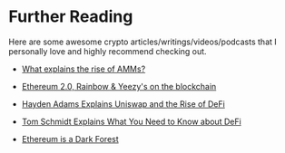 # Further Reading

Here are some awesome crypto articles/writings/videos/podcasts that I personally love and highly recommend checking out.

- [What explains the rise of AMMs?](https://medium.com/dragonfly-research/what-explains-the-rise-of-amms-7d008af1c399)

- [Ethereum 2.0, Rainbow & Yeezy's on the blockchain](https://www.youtube.com/watch?v=odWnIU8g2JQ&t=4s)

- [‎Hayden Adams Explains Uniswap and the Rise of DeFi](https://podcasts.apple.com/us/podcast/hayden-adams-explains-uniswap-and-the-rise-of-defi/id1056200096?i=1000520421257)

- [Tom Schmidt Explains What You Need to Know about DeFi](https://podcasts.apple.com/us/podcast/tom-schmidt-explains-what-you-need-to-know-about-defi/id1056200096?i=1000527088952)

- [Ethereum is a Dark Forest](https://www.paradigm.xyz/2020/08/ethereum-is-a-dark-forest/)
